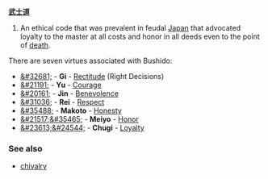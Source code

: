 '''[[武士道]]'''

#An ethical code that was prevalent in feudal [[Japan]] that advocated loyalty to the master at all costs and honor in all deeds even to the point of [[death]].

There are seven virtues associated with Bushido:
*[[&#32681;]] - '''Gi''' - [[Rectitude]] (Right Decisions)
*[[&#21191;]] - '''Yu''' - [[Courage]]
*[[&#20161;]] - '''Jin''' - [[Benevolence]]
*[[&#31036;]] - '''Rei''' - [[Respect]]
*[[&#35488;]] - '''Makoto''' - [[Honesty]]
*[[&#21517;&#35465;]] - '''Meiyo''' - [[Honor]]
*[[&#23613;&#24544;]] - '''Chugi''' - [[Loyalty]]

===See also===
*[[chivalry]]
